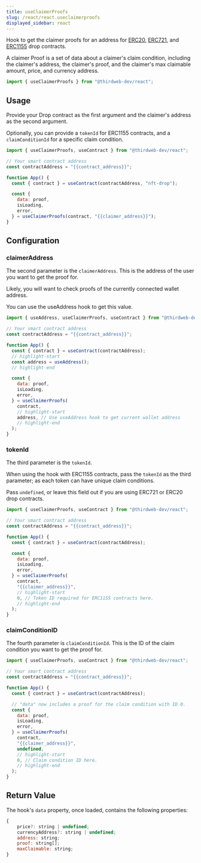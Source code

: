 ```yaml
---
title: useClaimerProofs
slug: /react/react.useclaimerproofs
displayed_sidebar: react
---
```



Hook to get the claimer proofs for an address for [ERC20](https://portal.thirdweb.com/contractkit/base-contracts/erc-20/erc20drop), [ERC721](https://portal.thirdweb.com/contractkit/base-contracts/erc-721/erc721drop), and [ERC1155](https://portal.thirdweb.com/contractkit/base-contracts/erc-1155/erc1155drop) drop contracts.

A claimer Proof is a set of data about a claimer's claim condition, including the claimer's address, the claimer's proof, and the claimer's max claimable amount, price, and currency address.

```jsx
import { useClaimerProofs } from "@thirdweb-dev/react";
```

## Usage

Provide your Drop contract as the first argument and the claimer's address as the second argument.

Optionally, you can provide a `tokenId` for ERC1155 contracts, and a `claimConditionId` for a specific claim condition.

```jsx
import { useClaimerProofs, useContract } from "@thirdweb-dev/react";

// Your smart contract address
const contractAddress = "{{contract_address}}";

function App() {
  const { contract } = useContract(contractAddress, "nft-drop");

  const {
    data: proof,
    isLoading,
    error,
  } = useClaimerProofs(contract, "{{claimer_address}}");
}
```

<!-- ## Demo Playground

Edit the code below to see how the hook works and what data is returned.

_Note: Playground uses the Goerli test network._

<UseClaimerProofs /> -->

## Configuration

### claimerAddress

The second parameter is the `claimerAddress`. This is the address of the user you want to get the proof for.

Likely, you will want to check proofs of the currently connected wallet address.

You can use the useAddress hook to get this value.

```jsx
import { useAddress, useClaimerProofs, useContract } from "@thirdweb-dev/react";

// Your smart contract address
const contractAddress = "{{contract_address}}";

function App() {
  const { contract } = useContract(contractAddress);
  // highlight-start
  const address = useAddress();
  // highlight-end

  const {
    data: proof,
    isLoading,
    error,
  } = useClaimerProofs(
    contract,
    // highlight-start
    address, // Use useAddress hook to get current wallet address
    // highlight-end
  );
}
```

### tokenId

The third parameter is the `tokenId`.

When using the hook with ERC1155 contracts, pass the `tokenId` as the third parameter; as each token can have unique claim conditions.

Pass `undefined`, or leave this field out if you are using ERC721 or ERC20 drop contracts.

```jsx
import { useClaimerProofs, useContract } from "@thirdweb-dev/react";

// Your smart contract address
const contractAddress = "{{contract_address}}";

function App() {
  const { contract } = useContract(contractAddress);

  const {
    data: proof,
    isLoading,
    error,
  } = useClaimerProofs(
    contract,
    "{{claimer_address}}",
    // highlight-start
    0, // Token ID required for ERC1155 contracts here.
    // highlight-end
  );
}
```

### claimConditionID

The fourth parameter is `claimConditionId`. This is the ID of the claim condition you want to get the proof for.

```jsx
import { useClaimerProofs, useContract } from "@thirdweb-dev/react";

// Your smart contract address
const contractAddress = "{{contract_address}}";

function App() {
  const { contract } = useContract(contractAddress);

  // "data" now includes a proof for the claim condition with ID 0.
  const {
    data: proof,
    isLoading,
    error,
  } = useClaimerProofs(
    contract,
    "{{claimer_address}}",
    undefined,
    // highlight-start
    0, // Claim condition ID here.
    // highlight-end
  );
}
```

## Return Value

The hook's `data` property, once loaded, contains the following properties:

```jsx
{
    price?: string | undefined;
    currencyAddress?: string | undefined;
    address: string;
    proof: string[];
    maxClaimable: string;
}
```
